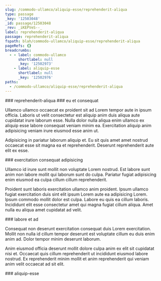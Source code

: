 ```yaml
---
slug: /commodo-ullamco/aliquip-esse/reprehenderit-aliqua
type: passage
_key: '12503048'
_id: passage/12503048
_rev: _iKEPVeS--_
label: reprehenderit-aliqua
passage: reprehenderit-aliqua
fspath: blah/commodo-ullamco/aliquip-esse/reprehenderit-aliqua
pageRefs: {}
breadcrumbs:
  - - label: commodo-ullamco
      shortlabel: null
      _key: '12502973'
    - label: aliquip-esse
      shortlabel: null
      _key: '12502976'
paths:
  - /commodo-ullamco/aliquip-esse/reprehenderit-aliqua
---
```


<NuggetArea>
<Passage slug="/commodo-ullamco/aliquip-esse/reprehenderit-aliqua" type="passage" _key="12503048" _id="passage/12503048" _rev="_iKEPVeS--_" label="reprehenderit-aliqua" passage="reprehenderit-aliqua" fspath="blah/commodo-ullamco/aliquip-esse/reprehenderit-aliqua" paths="/commodo-ullamco/aliquip-esse/reprehenderit-aliqua">
<NuggetBody>
### reprehenderit-aliqua

</NuggetBody>
<Breadcrumbs>
<Crumbs>
<Crumb _key="12502973" label="commodo-ullamco" /><Crumb _key="12502976" label="aliquip-esse" />
</Crumbs>
</Breadcrumbs>
</Passage>

<NuggetsInbound>
</NuggetsInbound>
<NuggetsOutbound>
<Nugget direction="outbound" type="nugget" _key="0cd2e375-3584-499e-9d96-de999e540202" _id="nugget/0cd2e375-3584-499e-9d96-de999e540202" _rev="_iKEPVeS--A" fspath="blah/commodo-ullamco/aliquip-esse/reprehenderit-aliqua/eu-et-consequat.md" label="eu et consequat" paths="/commodo-ullamco/aliquip-esse/reprehenderit-aliqua/eu-et-consequat" slug="/commodo-ullamco/aliquip-esse/reprehenderit-aliqua/eu-et-consequat">
<NuggetBody>
### eu et consequat

Ullamco ullamco occaecat ex proident sit ad Lorem tempor aute in ipsum officia. Laboris ut velit consectetur est aliquip anim duis aliqua aute cupidatat irure laborum esse. Nulla dolor nulla aliqua enim ullamco ex aliquip esse labore consequat veniam minim ea. Exercitation aliquip anim adipisicing veniam irure eiusmod esse anim ut.

Adipisicing in pariatur laborum aliquip et. Eu sit quis amet amet nostrud occaecat esse sit magna ea et reprehenderit. Deserunt reprehenderit aute elit ex esse.

</NuggetBody>
</Nugget>

<Nugget direction="outbound" type="nugget" _key="5e5e2b76-a951-4990-ad3d-a2f7a5a3693f" _id="nugget/5e5e2b76-a951-4990-ad3d-a2f7a5a3693f" _rev="_iKEPVeW---" fspath="blah/commodo-ullamco/aliquip-esse/reprehenderit-aliqua/exercitation-consequat-adipisicing.md" label="exercitation consequat adipisicing" paths="/commodo-ullamco/aliquip-esse/reprehenderit-aliqua/exercitation-consequat-adipisicing" slug="/commodo-ullamco/aliquip-esse/reprehenderit-aliqua/exercitation-consequat-adipisicing">
<NuggetBody>
### exercitation consequat adipisicing

Ullamco id irure sunt mollit non voluptate Lorem nostrud. Est labore sunt anim non labore mollit qui laborum sunt do culpa. Pariatur fugiat adipisicing enim eiusmod ea culpa cillum cillum reprehenderit.

Proident sunt laboris exercitation ullamco anim proident. Ipsum ullamco fugiat exercitation duis sint elit ipsum Lorem aute ea adipisicing Lorem. Ipsum commodo mollit dolor est culpa. Labore eu quis ea cillum laboris. Incididunt elit esse consectetur amet qui magna fugiat cillum aliqua. Amet nulla eu aliqua amet cupidatat ad velit.

</NuggetBody>
</Nugget>

<Nugget direction="outbound" type="nugget" _key="7b6e3931-9ac3-45fc-9916-d74cf4b47468" _id="nugget/7b6e3931-9ac3-45fc-9916-d74cf4b47468" _rev="_iKEPVeW--_" fspath="blah/commodo-ullamco/aliquip-esse/reprehenderit-aliqua/labore-et-ad.md" label="labore et ad" paths="/commodo-ullamco/aliquip-esse/reprehenderit-aliqua/labore-et-ad" slug="/commodo-ullamco/aliquip-esse/reprehenderit-aliqua/labore-et-ad">
<NuggetBody>
### labore et ad

Consequat non deserunt exercitation consequat duis Lorem exercitation. Mollit non nulla id cillum tempor deserunt est voluptate cillum eu duis enim anim ad. Dolor tempor minim deserunt laborum.

Anim eiusmod officia deserunt mollit dolore culpa anim ex elit sit cupidatat nisi et. Occaecat quis cillum reprehenderit ut incididunt eiusmod labore nostrud. Ex reprehenderit minim mollit et anim reprehenderit qui veniam anim velit occaecat ad sit elit.

</NuggetBody>
</Nugget>

</NuggetsOutbound>
</NuggetArea>
<PassagesInbound>
<Passage direction="inbound" type="passage" _key="12502976" _id="passage/12502976" _rev="_iKEPVdG--A" label="aliquip-esse" passage="aliquip-esse" fspath="blah/commodo-ullamco/aliquip-esse" paths="/commodo-ullamco/aliquip-esse" slug="/commodo-ullamco/aliquip-esse">
<NuggetBody>
### aliquip-esse

</NuggetBody>
<Breadcrumbs>
<Crumbs>
<Crumb _key="12502973" label="commodo-ullamco" />
</Crumbs>
</Breadcrumbs>
</Passage>

</PassagesInbound>
<PassagesOutbound>
</PassagesOutbound>